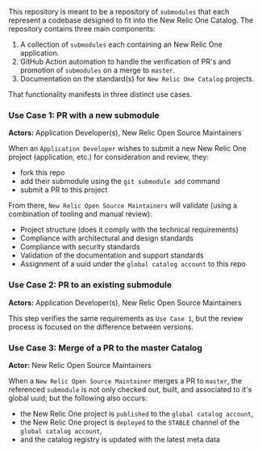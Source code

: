 This repository is meant to be a repository of `submodules` that each represent a codebase designed to fit into the New Relic One Catalog. The repository contains three main components:

1. A collection of `submodules` each containing an New Relic One application.
2. GitHub Action automation to handle the verification of PR's and promotion of `submodules` on a merge to `master`.
3. Documentation on the standard(s) for `New Relic One Catalog` projects.

That functionality manifests in three distinct use cases.

### Use Case 1: PR with a new submodule

__Actors:__ Application Developer(s), New Relic Open Source Maintainers

When an `Application Developer` wishes to submit a new New Relic One project (application, etc.) for consideration and review, they:

- fork this repo
- add their submodule using the `git submodule add` command
- submit a PR to this project

From there, `New Relic Open Source Maintainers` will validate (using a combination of tooling and manual review):

- Project structure (does it comply with the technical requirements)
- Compliance with architectural and design standards
- Compliance with security standards
- Validation of the documentation and support standards
- Assignment of a uuid under the `global catalog account` to this repo

### Use Case 2: PR to an existing submodule

__Actors:__ Application Developer(s), New Relic Open Source Maintainers

This step verifies the same requirements as `Use Case 1`, but the review process is focused on the difference between versions.

### Use Case 3: Merge of a PR to the master Catalog

__Actor:__ New Relic Open Source Maintainers

When a `New Relic Open Source Maintainer` merges a PR to `master`, the referenced `submodule` is not only checked out, built, and associated to it's global uuid; but the following also occurs:

- the New Relic One project is `published` to the `global catalog account`,
- the New Relic One project is `deployed` to the `STABLE` channel of the `global catalog account`,
- and the catalog registry is updated with the latest meta data